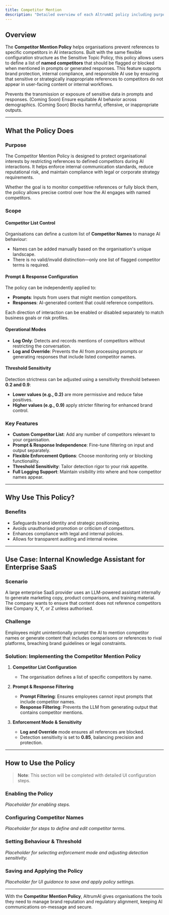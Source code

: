 ```yaml
---
title: Competitor Mention
description: "Detailed overview of each AltrumAI policy including purpose, features, and usage guidance."
---
```


## Overview

The **Competitor Mention Policy** helps organisations prevent references to specific competitors in AI interactions. Built with the same flexible configuration structure as the Sensitive Topic Policy, this policy allows users to define a list of **named competitors** that should be flagged or blocked when mentioned in prompts or generated responses.
This feature supports brand protection, internal compliance, and responsible AI use by ensuring that sensitive or strategically inappropriate references to competitors do not appear in user-facing content or internal workflows.

<CardGroup cols={2}>
  <Card
    title="Data Privacy"
    icon="lock"
    href="#data-privacy-policy"
  >
    Prevents the transmission or exposure of sensitive data in prompts and responses.
  </Card>
  <Card
    title="Bias & Fairness"
    icon="balance-scale"
    href="#bias-and-fairness-policy"
  >
    (Coming Soon) Ensure equitable AI behavior across demographics.
  </Card>
  <Card
    title="Toxic Content"
    icon="radiation"
    href="#toxic-content-policy"
  >
    (Coming Soon) Blocks harmful, offensive, or inappropriate outputs.
  </Card>
</CardGroup>

---

## What the Policy Does

### Purpose

The Competitor Mention Policy is designed to protect organisational interests by restricting references to defined competitors during AI interactions. It helps enforce internal communication standards, reduce reputational risk, and maintain compliance with legal or corporate strategy requirements.

Whether the goal is to monitor competitive references or fully block them, the policy allows precise control over how the AI engages with named competitors.

### Scope

#### Competitor List Control

Organisations can define a custom list of **Competitor Names** to manage AI behaviour:

- Names can be added manually based on the organisation's unique landscape.
- There is no valid/invalid distinction—only one list of flagged competitor terms is required.

#### Prompt & Response Configuration

The policy can be independently applied to:

- **Prompts**: Inputs from users that might mention competitors.
- **Responses**: AI-generated content that could reference competitors.

Each direction of interaction can be enabled or disabled separately to match business goals or risk profiles.

#### Operational Modes

- **Log Only**: Detects and records mentions of competitors without restricting the conversation.
- **Log and Override**: Prevents the AI from processing prompts or generating responses that include listed competitor names.

#### Threshold Sensitivity

Detection strictness can be adjusted using a sensitivity threshold between **0.2 and 0.9**:

- **Lower values (e.g., 0.2)** are more permissive and reduce false positives.
- **Higher values (e.g., 0.9)** apply stricter filtering for enhanced brand control.

### Key Features

- **Custom Competitor List**: Add any number of competitors relevant to your organisation.
- **Prompt & Response Independence**: Fine-tune filtering on input and output separately.
- **Flexible Enforcement Options**: Choose monitoring only or blocking functionality.
- **Threshold Sensitivity**: Tailor detection rigor to your risk appetite.
- **Full Logging Support**: Maintain visibility into where and how competitor names appear.

---

## Why Use This Policy?

### Benefits

- Safeguards brand identity and strategic positioning.
- Avoids unauthorised promotion or criticism of competitors.
- Enhances compliance with legal and internal policies.
- Allows for transparent auditing and internal review.

---

## Use Case: Internal Knowledge Assistant for Enterprise SaaS

### Scenario

A large enterprise SaaS provider uses an LLM-powered assistant internally to generate marketing copy, product comparisons, and training material. The company wants to ensure that content does not reference competitors like Company X, Y, or Z unless authorised.

### Challenge

Employees might unintentionally prompt the AI to mention competitor names or generate content that includes comparisons or references to rival platforms, breaching brand guidelines or legal constraints.

### Solution: Implementing the Competitor Mention Policy

1. **Competitor List Configuration**  
   - The organisation defines a list of specific competitors by name.

2. **Prompt & Response Filtering**  
   - **Prompt Filtering**: Ensures employees cannot input prompts that include competitor names.  
   - **Response Filtering**: Prevents the LLM from generating output that contains competitor mentions.

3. **Enforcement Mode & Sensitivity**  
   - **Log and Override** mode ensures all references are blocked.  
   - Detection sensitivity is set to **0.85**, balancing precision and protection.

---

## How to Use the Policy

> **Note**: This section will be completed with detailed UI configuration steps.

### Enabling the Policy

*Placeholder for enabling steps.*

### Configuring Competitor Names

*Placeholder for steps to define and edit competitor terms.*

### Setting Behaviour & Threshold

*Placeholder for selecting enforcement mode and adjusting detection sensitivity.*

### Saving and Applying the Policy

*Placeholder for UI guidance to save and apply policy settings.*

---

With the **Competitor Mention Policy**, AltrumAI gives organisations the tools they need to manage brand reputation and regulatory alignment, keeping AI communications on-message and secure.
